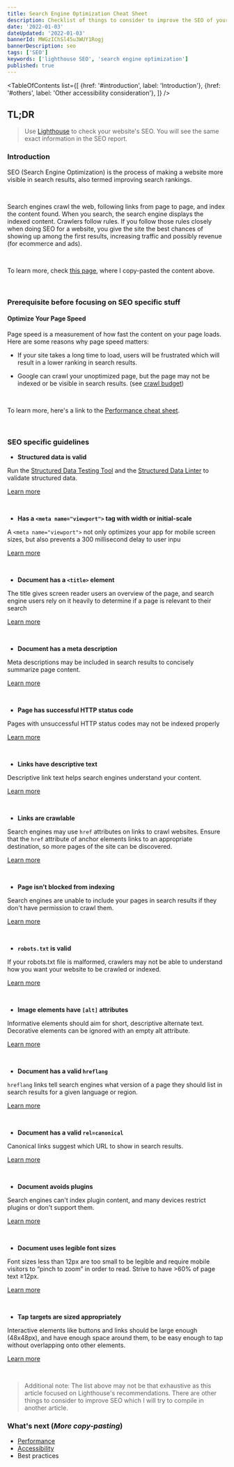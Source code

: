 ```yaml
---
title: Search Engine Optimization Cheat Sheet
description: Checklist of things to consider to improve the SEO of your website
date: '2022-01-03'
dateUpdated: '2022-01-03'
bannerId: MWGzIChSl45u3WUY1Rogj
bannerDescription: seo 
tags: ['SEO']
keywords: ['lighthouse SEO', 'search engine optimization']
published: true
---
```


<TableOfContents
  list={[
    {href: '#introduction', label: 'Introduction'},
    {href: '#others', label: 'Other accessibility consideration'},
  ]}
/>

## TL;DR

> Use [Lighthouse](https://developers.google.com/web/tools/lighthouse) to check your website's SEO. You will see the same exact information in the SEO report.

### Introduction <Bookmark id="introduction" />

SEO (Search Engine Optimization) is the process of making a website more visible in search results, also termed improving search rankings.

<br />

Search engines crawl the web, following links from page to page, and index the content found. When you search, the search engine displays the indexed content. Crawlers follow rules. If you follow those rules closely when doing SEO for a website, you give the site the best chances of showing up among the first results, increasing traffic and possibly revenue (for ecommerce and ads).

<br />

To learn more, check [this page](https://developer.mozilla.org/en-US/docs/Glossary/SEO), where I copy-pasted the content above.

<br />

### Prerequisite before focusing on SEO specific stuff <Bookmark id="prerequisite" />

#### Optimize Your Page Speed

Page speed is a measurement of how fast the content on your page loads. Here are some reasons why page speed matters:

- If your site takes a long time to load, users will be frustrated which will result in a lower ranking in search results.

- Google can crawl your unoptimized page, but the page may not be indexed or be visible in search results. (see [crawl budget](https://backlinko.com/hub/seo/crawl-budget))

<br />

To learn more, here's a link to the [Performance cheat sheet](https://codegino.com/blog/improve-website-performance).

<br />

### SEO specific guidelines

- **Structured data is valid**

Run the [Structured Data Testing Tool](https://developers.google.com/search/docs/advanced/structured-data) and the [Structured Data Linter](http://linter.structured-data.org/) to validate structured data.

[Learn more](https://web.dev/structured-data/?utm_source=lighthouse&utm_medium=devtools)

<br />

- **Has a `<meta name="viewport">` tag with width or initial-scale**

A `<meta name="viewport">` not only optimizes your app for mobile screen sizes, but also prevents a 300 millisecond delay to user inpu

[Learn more](https://web.dev/viewport/?utm_source=lighthouse&utm_medium=devtools)


<br />

- **Document has a `<title>` element**

The title gives screen reader users an overview of the page, and search engine users rely on it heavily to determine if a page is relevant to their search

[Learn more](https://web.dev/document-title/?utm_source=lighthouse&utm_medium=devtools)

<br />

- **Document has a meta description**

Meta descriptions may be included in search results to concisely summarize page content.

[Learn more](https://web.dev/meta-description/?utm_source=lighthouse&utm_medium=devtools)

<br />

- **Page has successful HTTP status code**

Pages with unsuccessful HTTP status codes may not be indexed properly

[Learn more](https://web.dev/http-status-code/?utm_source=lighthouse&utm_medium=devtools)

<br />

- **Links have descriptive text**

Descriptive link text helps search engines understand your content.

[Learn more](https://web.dev/link-text/?utm_source=lighthouse&utm_medium=devtools)

<br />

- **Links are crawlable**

Search engines may use `href` attributes on links to crawl websites. Ensure that the `href` attribute of anchor elements links to an appropriate destination, so more pages of the site can be discovered. 

[Learn more](https://developers.google.com/search/docs/advanced/guidelines/links-crawlable)

<br />

- **Page isn’t blocked from indexing**

Search engines are unable to include your pages in search results if they don't have permission to crawl them.

[Learn more](https://web.dev/is-crawlable/?utm_source=lighthouse&utm_medium=devtools)

<br />

- **`robots.txt` is valid**

If your robots.txt file is malformed, crawlers may not be able to understand how you want your website to be crawled or indexed.

[Learn more](https://web.dev/robots-txt/?utm_source=lighthouse&utm_medium=devtools)

<br />

- **Image elements have `[alt]` attributes**

Informative elements should aim for short, descriptive alternate text. Decorative elements can be ignored with an empty alt attribute.

[Learn more](https://web.dev/image-alt/?utm_source=lighthouse&utm_medium=devtools)

<br />

- **Document has a valid `hreflang`**

`hreflang` links tell search engines what version of a page they should list in search results for a given language or region. 

[Learn more](https://web.dev/hreflang/?utm_source=lighthouse&utm_medium=devtools)

<br />

- **Document has a valid `rel=canonical`**

Canonical links suggest which URL to show in search results.

[Learn more](https://web.dev/canonical/?utm_source=lighthouse&utm_medium=devtools)

<br />

- **Document avoids plugins**

Search engines can't index plugin content, and many devices restrict plugins or don't support them.

[Learn more](https://web.dev/plugins/?utm_source=lighthouse&utm_medium=devtools)

<br />

- **Document uses legible font sizes**

Font sizes less than 12px are too small to be legible and require mobile visitors to “pinch to zoom” in order to read. Strive to have >60% of page text ≥12px.

[Learn more](https://web.dev/font-size/?utm_source=lighthouse&utm_medium=devtools)

<br />

- **Tap targets are sized appropriately**

Interactive elements like buttons and links should be large enough (48x48px), and have enough space around them, to be easy enough to tap without overlapping onto other elements.

[Learn more](https://web.dev/tap-targets/?utm_source=lighthouse&utm_medium=devtools)

<br />

> Additional note: The list above may not be that exhaustive as this article focused on Lighthouse's recommendations. There are other things to consider to improve SEO which I will try to compile in another article.

### What's next (_More copy-pasting_)

- [Performance](https://codegino.com/blog/improve-website-performance)
- [Accessibility](https://codegino.com/blog/improve-website-accessibility)
- Best practices
